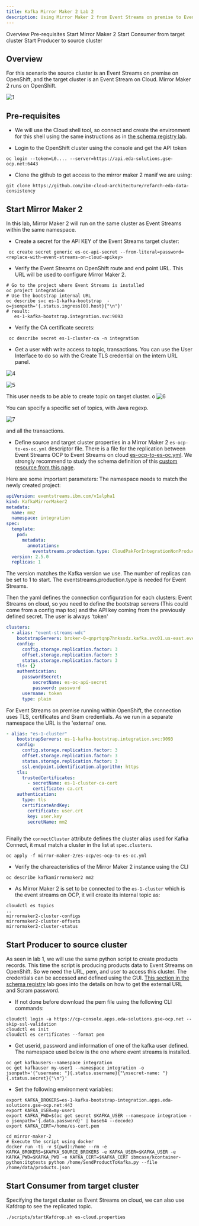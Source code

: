 ```yaml
---
title: Kafka Mirror Maker 2 Lab 2
description: Using Mirror Maker 2 from Event Streams on premise to Event stream on cloud
---
```


<AnchorLinks>
  <AnchorLink>Overview</AnchorLink>
  <AnchorLink>Pre-requisites</AnchorLink>
  <AnchorLink>Start Mirror Maker 2</AnchorLink>
  <AnchorLink>Start Consumer from target cluster</AnchorLink>
  <AnchorLink>Start Producer to source cluster</AnchorLink>
</AnchorLinks>

## Overview

For this scenario the source cluster is an Event Streams on premise on OpenShift, and the target cluster is an Event Stream on Cloud. Mirror Maker 2 runs on OpenShift.

 ![1](../images/mm2-a-a.png)

## Pre-requisites

* We will use the Cloud shell tool, so connect and create the environment for this shell using the same instructions as in [the schema registry lab](https://ibm-cloud-architecture.github.io/refarch-eda/technology/event-streams/schema-registry-cp4i-v10#ibm-cloud-shell).

* Login to the OpenShift cluster using the console and get the API token

 ```shell
 oc login --token=L0.... --server=https://api.eda-solutions.gse-ocp.net:6443
 ```

* Clone the github to get access to the mirror maker 2 manif we are using:

 ```shell
 git clone https://github.com/ibm-cloud-architecture/refarch-eda-data-consistency
 ```

## Start Mirror Maker 2

In this lab, Mirror Maker 2 will run on the same cluster as Event Streams within the same namespace. 

* Create a secret for the API KEY of the Event Streams target cluster:

 ```shell
  oc create secret generic es-oc-api-secret --from-literal=password=<replace-with-event-streams-on-cloud-apikey>
 ```

* Verify the Event Streams on OpenShift route and end point URL. This URL will be used to configure Mirror Maker 2. 

 ```shell
 # Go to the project where Event Streams is installed
 oc project integration
 # Use the bootstrap internal URL
 oc describe svc es-1-kafka-bootstrap  -o=jsonpath='{.status.ingress[0].host}{"\n"}'
 # result:
    es-1-kafka-bootstrap.integration.svc:9093
 ```

* Verify the CA certificate secrets:

 ```shell
  oc describe secret es-1-cluster-ca -n integration
 ```

* Get a user with write access to topic, transactions. You can use the User Interface to do so with the Create TLS credential on the intern URL panel.

 ![4](../images/mm2-cred-1.png)

 ![5](../images/mm2-cred-2.png)

 This user needs to be able to create topic on target cluster.
 o
 ![6](../images/mm2-cred-3.png)

 You can specify a specific set of topics, with Java regexp.

 ![7](../images/mm2-cred-4.png)

 and all the transactions.

* Define source and target cluster properties in a Mirror Maker 2 `es-ocp-to-es-oc.yml` descriptor file. There is a file for the replication between Event Streams OCP to Event Streams on cloud [es-ocp-to-es-oc.yml](). We strongly recommend to study the schema definition of this [custom resource from this page](https://github.com/strimzi/strimzi-kafka-operator/blob/2d35bfcd99295bef8ee98de9d8b3c86cb33e5842/install/cluster-operator/048-Crd-kafkamirrormaker2.yaml#L648-L663). 

Here are some important parameters: The namespace needs to match the newly created project:

```yaml
apiVersion: eventstreams.ibm.com/v1alpha1
kind: KafkaMirrorMaker2
metadata:
  name: mm2
  namespace: integration
spec:
  template:
    pod:
      metadata:
        annotations:
          eventstreams.production.type: CloudPakForIntegrationNonProduction
  version: 2.5.0
  replicas: 1
```

The version matches the Kafka version we use. The number of replicas can be set to 1 to start. The eventstreams.production.type is needed for Event Streams.

Then the yaml defines the connection configuration for each clusters: Event Streams on cloud, so you need to define the bootstrap servers (This could come from a config map too) and the API key coming from the previously defined secret. The user is always 'token'

```yaml
clusters:
  - alias: "event-streams-wdc"
    bootstrapServers: broker-0-qnprtqnp7hnkssdz.kafka.svc01.us-east.eventstreams.cloud.ibm.com:9093,broker-1-qnprtqnp7hnkssdz.kafka.svc01.us-east.eventstreams.cloud.ibm.com:9093,broker-2-qnprtqnp7hnkssdz.kafka.svc01.us-east.eventstreams.cloud.ibm.com:9093,broker-3-qnprtqnp7hnkssdz.kafka.svc01.us-east.eventstreams.cloud.ibm.com:9093,broker-4-qnprtqnp7hnkssdz.kafka.svc01.us-east.eventstreams.cloud.ibm.com:9093,broker-5-qnprtqnp7hnkssdz.kafka.svc01.us-east.eventstreams.cloud.ibm.com:9093
    config:
      config.storage.replication.factor: 3
      offset.storage.replication.factor: 3
      status.storage.replication.factor: 3
    tls: {}
    authentication:
      passwordSecret:
          secretName: es-oc-api-secret  
          password: password 
      username: token
      type: plain
```

For Event Streams on premise running within OpenShift, the connection uses TLS, certificates and Sram credentials. As we run in a separate namespace the URL is the 'external' one.

```yaml
- alias: "es-1-cluster"
    bootstrapServers: es-1-kafka-bootstrap.integration.svc:9093
    config:
      config.storage.replication.factor: 3
      offset.storage.replication.factor: 3
      status.storage.replication.factor: 3
      ssl.endpoint.identification.algorithm: https
    tls: 
      trustedCertificates:
        - secretName: es-1-cluster-ca-cert
          certificate: ca.crt
    authentication:
      type: tls
      certificateAndKey:
        certificate: user.crt
        key: user.key
        secretName: mm2
          
```

Finally the `connectCluster` attribute defines the cluster alias used for Kafka Connect, it must match a cluster in the list at `spec.clusters`.
    
 
 ```shell
 oc apply -f mirror-maker-2/es-ocp/es-ocp-to-es-oc.yml
 ```

* Verify the chareacteristics of the Mirror Maker 2 instance using the CLI

 ```shell
 oc describe kafkamirrormaker2 mm2
 ```
* As Mirror Maker 2 is set to  be connected to the `es-1-cluster` which is the event streams on OCP, it will create its internal topic as:

```shell
cloudctl es topics
..
mirrormaker2-cluster-configs   
mirrormaker2-cluster-offsets   
mirrormaker2-cluster-status   
```

## Start Producer to source cluster

As seen in lab 1, we will use the same python script to create products records. This time the script is producing products data to Event Streams on OpenShift. So we need the URL, pem, and user to access this cluster.
The credentials can be accessed and defined using the GUI. [This section in the schema registry](https://ibm-cloud-architecture.github.io/refarch-eda/technology/event-streams/schema-registry-cp4i-v10#gui) lab goes into the details on how to get the external URL and Scram password. 

* If not done before download the pem file using the following CLI commands:

 ```shell
 cloudctl login -a https://cp-console.apps.eda-solutions.gse-ocp.net --skip-ssl-validation
 cloudctl es init
 cloudctl es certificates --format pem
 ```
* Get userid, password and information of one of the kafka user defined. The namespace used below is the one where event streams is installed.

 ```shell
 oc get kafkausers--namespace integration
 oc get kafkauser my-user1 --namespace integration -o jsonpath='{"username: "}{.status.username}{"\nsecret-name: "}{.status.secret}{"\n"}'
 ```
* Set the following environment variables:

 ```shell
 export KAFKA_BROKERS=es-1-kafka-bootstrap-integration.apps.eda-solutions.gse-ocp.net:443
 export KAFKA_USER=my-user1
 export KAFKA_PWD=$(oc get secret $KAFKA_USER --namespace integration -o jsonpath='{.data.password}' | base64 --decode)
 export KAFKA_CERT=/home/es-cert.pem
 ```

 ```shell
 cd mirror-maker-2
 # Execute the script using docker
 docker run -ti -v $(pwd):/home --rm -e  KAFKA_BROKERS=$KAFKA_SOURCE_BROKERS -e KAFKA_USER=$KAFKA_USER -e KAFKA_PWD=$KAFKA_PWD -e KAFKA_CERT=$KAFKA_CERT ibmcase/kcontainer-python:itgtests python /home/SendProductToKafka.py --file /home/data/products.json
 ```

## Start Consumer from target cluster

Specifying the target cluster as Event Streams on cloud, we can also use Kafdrop to see the replicated topic.

```
./scripts/startKafdrop.sh es-cloud.properties
```
